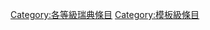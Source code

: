 {{Articles by Quality|topic=瑞典|project=瑞典|format=toc}}
{{Wikipedia category}}
{{emptycat}}
[[Category:各等級瑞典條目|Category:各等級瑞典條目]]
[[Category:模板級條目|Category:模板級條目]]